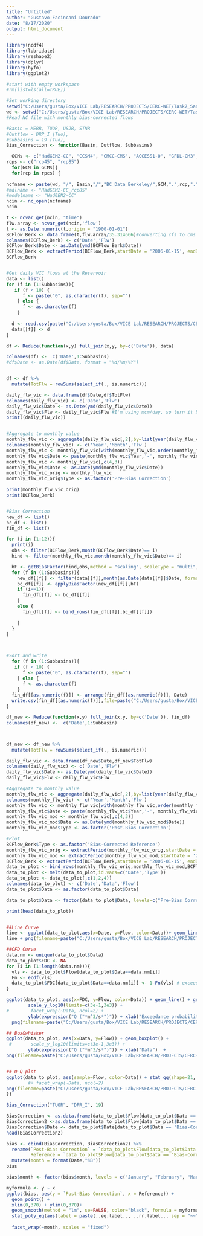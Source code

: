 ---
title: "Untitled"
author: "Gustavo Facincani Dourado"
date: "8/17/2020"
output: html_document
---

```{r}
library(ncdf4)
library(lubridate)
library(reshape2)
library(dplyr)
library(hyfo)
library(ggplot2)
```

```{r}
#start with empty workspace
#rm(list=ls(all=TRUE))

#Set working directory
setwd("C:/Users/gusta/Box/VICE Lab/RESEARCH/PROJECTS/CERC-WET/Task7_San_Joaquin_Model/pywr_models/bias correction/")
wd <- setwd("C:/Users/gusta/Box/VICE Lab/RESEARCH/PROJECTS/CERC-WET/Task7_San_Joaquin_Model/pywr_models/bias correction/")
#Read NC file with monthly bias-corrected flows

#Basin = MERR, TUOR, USJR, STNR
#Outflow = DRP_I (Tuo),
#Subbasins = 19 (Tuo), 
Bias_Correction <- function(Basin, Outflow, Subbasins)

  GCMs <- c("HadGEM2-CC", "CCSM4", "CMCC-CMS", "ACCESS1-0", "GFDL-CM3", "CESM1-BGC")
rcps <- c("rcp45", "rcp85")
  for(GCM in GCMs){
  for(rcp in rpcs) {
  
ncfname <- paste(wd, "/", Basin,"/","BC_Data_Berkeley/",GCM,".",rcp,".",Outflow,".1950-2100.monthly.BC.nc", sep = "")
#mdlname <- "HadGEM2-CC_rcp85"
#modelname <- "HadGEM2-CC"
ncin <- nc_open(ncfname)
ncin

t <- ncvar_get(ncin, "time")
flw.array <- ncvar_get(ncin,'flow')
t <- as.Date.numeric(t,origin = "1900-01-01")
BCFlow_Berk <- data.frame(t,flw.array/35.314666)#converting cfs to cms #*86400/1000000) #or using this forZ mcm^3/day
colnames(BCFlow_Berk) <- c('Date','Flw')
BCFlow_Berk$Date <- as.Date(ymd(BCFlow_Berk$Date))
BCFlow_Berk <- extractPeriod(BCFlow_Berk,startDate = '2006-01-15', endDate = '2100-12-15')
BCFlow_Berk


#Get daily VIC flows at the Reservoir
data <- list()
for (f in (1:Subbasins)){
   if (f < 10) {
      f <- paste("0", as.character(f), sep="")
    } else {
      f <- as.character(f)
    }
    
  d <- read.csv(paste("C:/Users/gusta/Box/VICE Lab/RESEARCH/PROJECTS/CERC-WET/Task7_San_Joaquin_Model/pywr_models/bias correction/TUOR/Catchment_RO_woBC/",GCM,"_",rcp,"/tot_runoff_sb",f,".csv", sep=""))
  data[[f]] <- d
}

df <- Reduce(function(x,y) full_join(x,y, by=c('Date')), data)

colnames(df) <-  c('Date',1:Subbasins)
#df$Date <- as.Date(df$Date, format = "%d/%m/%Y")


df <- df %>%
  mutate(TotFlw = rowSums(select_if(., is.numeric)))

daily_flw_vic <- data.frame(df$Date,df$TotFlw)
colnames(daily_flw_vic) <- c('Date','Flw')
daily_flw_vic$Date <- as.Date(ymd(daily_flw_vic$Date))
daily_flw_vic$Flw <- daily_flw_vic$Flw #I'm using mcm/day, so turn it back into m^3/s
print((daily_flw_vic))


#Aggregate to monthly value
monthly_flw_vic <- aggregate(daily_flw_vic[,2],by=list(year(daily_flw_vic$Date),month(daily_flw_vic$Date)),FUN=mean,na.rm=TRUE)
colnames(monthly_flw_vic) <- c('Year','Month','Flw')
monthly_flw_vic <- monthly_flw_vic[with(monthly_flw_vic,order(monthly_flw_vic$'Year')),]
monthly_flw_vic$Date <- paste(monthly_flw_vic$Year,'-', monthly_flw_vic$Month,'-15', sep="")
monthly_flw_vic <- monthly_flw_vic[,c(4,3)]
monthly_flw_vic$Date <- as.Date(ymd(monthly_flw_vic$Date))
monthly_flw_vic_orig <- monthly_flw_vic
monthly_flw_vic_orig$Type <- as.factor('Pre-Bias Correction')

print(monthly_flw_vic_orig)
print(BCFlow_Berk)


#Bias Correction
new_df <- list()
bc_df <- list()
fin_df <- list()

for (i in (1:12)){
  print(i)
  obs <- filter(BCFlow_Berk,month(BCFlow_Berk$Date)== i)
  hind <- filter(monthly_flw_vic,month(monthly_flw_vic$Date)== i)

  bF <- getBiasFactor(hind,obs,method = "scaling", scaleType = "multi",preci = FALSE, prThreshold = 0, extrapolate = "no")
  for (f in (1:Subbasins)){
    new_df[[f]] <- filter(data[[f]],month(as.Date(data[[f]]$Date, format = "%Y-%m-%d")) ==i)
    bc_df[[f]] <- applyBiasFactor(new_df[[f]],bF)
    if (i==1){
      fin_df[[f]] <- bc_df[[f]]
    }
    else {
      fin_df[[f]] <- bind_rows(fin_df[[f]],bc_df[[f]])
     
    }
  }
}



#Sort and write
  for (f in (1:Subbasins)){
   if (f < 10) {
      f <- paste("0", as.character(f), sep="")
    } else {
      f <- as.character(f)
    }
  fin_df[[as.numeric(f)]] <- arrange(fin_df[[as.numeric(f)]], Date)
  write.csv(fin_df[[as.numeric(f)]],file=paste("C:/Users/gusta/Box/VICE Lab/RESEARCH/PROJECTS/CERC-WET/Task7_San_Joaquin_Model/pywr_models/bias correction/",Basin,"/Catchment_RO_BC/",GCM,"_",rcp,"/tot_runoff_sb",f,".csv", sep=""),row.names=F)
}

df_new <- Reduce(function(x,y) full_join(x,y, by=c('Date')), fin_df)
colnames(df_new) <-  c('Date',1:Subbasin)



df_new <- df_new %>%
  mutate(TotFlw = rowSums(select_if(., is.numeric)))

daily_flw_vic <- data.frame(df_new$Date,df_new$TotFlw)
colnames(daily_flw_vic) <- c('Date','Flw')
daily_flw_vic$Date <- as.Date(ymd(daily_flw_vic$Date))
daily_flw_vic$Flw <- daily_flw_vic$Flw

#Aggregate to monthly value
monthly_flw_vic <- aggregate(daily_flw_vic[,2],by=list(year(daily_flw_vic$Date),month(daily_flw_vic$Date)),FUN=mean,na.rm=TRUE)
colnames(monthly_flw_vic) <- c('Year','Month','Flw')
monthly_flw_vic <- monthly_flw_vic[with(monthly_flw_vic,order(monthly_flw_vic$'Year')),]
monthly_flw_vic$Date <- paste(monthly_flw_vic$Year,'-', monthly_flw_vic$Month,'-15', sep="")
monthly_flw_vic_mod <- monthly_flw_vic[,c(4,3)]
monthly_flw_vic_mod$Date <- as.Date(ymd(monthly_flw_vic_mod$Date))
monthly_flw_vic_mod$Type <- as.factor('Post-Bias Correction')

#Plot
BCFlow_Berk$Type <- as.factor('Bias-Corrected Reference')
monthly_flw_vic_orig <- extractPeriod(monthly_flw_vic_orig,startDate = '2006-01-15', endDate = '2099-12-15')
monthly_flw_vic_mod <- extractPeriod(monthly_flw_vic_mod,startDate = '2006-01-15', endDate = '2099-12-15')
BCFlow_Berk <- extractPeriod(BCFlow_Berk,startDate = '2006-01-15', endDate = '2099-12-15')
data_to_plot <- bind_rows(monthly_flw_vic_orig,monthly_flw_vic_mod,BCFlow_Berk)
data_to_plot <- melt(data_to_plot,id.vars=c('Date','Type'))
data_to_plot <- data_to_plot[,c(1,2,4)]
colnames(data_to_plot) <- c('Date','Data','Flow')
data_to_plot$Data <- as.factor(data_to_plot$Data)

data_to_plot$Data <- factor(data_to_plot$Data, levels=c("Pre-Bias Correction", "Post-Bias Correction", "Bias-Corrected Reference"))

print(head(data_to_plot))


##Line Curve
line <- ggplot(data_to_plot,aes(x=Date, y=Flow, color=Data))+ geom_line()+  scale_x_date(limits = as.Date(c('2030-01-01','2060-12-31')))
line + png(filename=paste("C:/Users/gusta/Box/VICE Lab/RESEARCH/PROJECTS/CERC-WET/Task7_San_Joaquin_Model/pywr_models/bias correction/",Basin,"/Catchment_RO_BC/", GCM,"_",rcp,"/", GCM,"_",rcp,"_line.png",sep=""), units="in",width=6.5,height=3,res=360)

##CFD Curve
data.nm <- unique(data_to_plot$Data)
data_to_plot$FDC <- NA
for (i in (1:length(data.nm))){
  vls <- data_to_plot$Flow[data_to_plot$Data==data.nm[i]]
  Fn <- ecdf(vls)
  data_to_plot$FDC[data_to_plot$Data==data.nm[i]] <- 1-Fn(vls) # exceedance probabilities
}

ggplot(data_to_plot, aes(x=FDC, y=Flow, color=Data)) + geom_line() + geom_point(shape=21, size=0.05, alpha=0.25) + #[rvic.hist.all.m$Model=="HadGEM2-CC_rcp45",]
        scale_y_log10(limits=c(3e-1,3e3)) +
#        facet_wrap(~Data, ncol=2) +
        ylab(expression("Q ("*m^3/s*")")) + xlab("Exceedance probability") +
  png(filename=paste("C:/Users/gusta/Box/VICE Lab/RESEARCH/PROJECTS/CERC-WET/Task7_San_Joaquin_Model/pywr_models/bias correction/",Basin,"/Catchment_RO_BC/", GCM,"_",rcp,"/", GCM,"_",rcp,"_fdc.png",sep=""), type="cairo", units="in",width=6.5,height=3.5,res=360)

## Box&whisker
ggplot(data_to_plot, aes(x=Data, y=Flow)) + geom_boxplot() +
 #       scale_y_log10(limits=c(3e-1,3e3)) +
        ylab(expression("Q ("*m^3/s*")")) + xlab("Data")  +
png(filename=paste("C:/Users/gusta/Box/VICE Lab/RESEARCH/PROJECTS/CERC-WET/Task7_San_Joaquin_Model/pywr_models/bias correction/",Basin,"/Catchment_RO_BC/", GCM,"_",rcp,"/", GCM,"_",rcp,"_box.png",sep=""), type="cairo", units="in",width=6.5,height=4,res=360)


## Q-Q plot
ggplot(data_to_plot, aes(sample=Flow, color=Data)) + stat_qq(shape=21, size=0.75) +
        #+ facet_wrap(~Data, ncol=2)
png(filename=paste("C:/Users/gusta/Box/VICE Lab/RESEARCH/PROJECTS/CERC-WET/Task7_San_Joaquin_Model/pywr_models/bias correction/",Basin,"/Catchment_RO_BC/", GCM,"_",rcp,"/", GCM,"_",rcp,"_qq.png",sep=""), type="cairo", units="in",width=6.5,height=3,res=360)
}}
```


```{r}

Bias_Correction("TUOR", "DPR_I", 19)


```
```{r}
BiasCorrection <- as.data.frame(data_to_plot$Flow[data_to_plot$Data == "Post-Bias Correction"])
BiasCorrection2 <-as.data.frame(data_to_plot$Flow[data_to_plot$Data == "Bias-Corrected Reference"])
BiasCorrection$Date <- data_to_plot$Date[data_to_plot$Data == "Bias-Corrected Reference"]
head(BiasCorrection2)

bias <- cbind(BiasCorrection, BiasCorrection2) %>%
  rename(`Post-Bias Correction` = `data_to_plot$Flow[data_to_plot$Data == "Post-Bias Correction"]`,
         Reference = `data_to_plot$Flow[data_to_plot$Data == "Bias-Corrected Reference"]`) %>%
  mutate(month = format(Date,"%B"))
bias

bias$month <- factor(bias$month, levels = c("January", "February", "March","April", "May", "June", "July", "August", "September", "October", "November", "December"))
```


```{r}


myformula <- y ~ x
ggplot(bias, aes(y = `Post-Bias Correction`, x = Reference)) +
  geom_point() +
  xlim(0,370) + ylim(0,370)+
  geom_smooth(method = "lm", se=FALSE, color="black", formula = myformula) +
  stat_poly_eq(aes(label = paste(..eq.label.., ..rr.label.., sep = "~~")), formula = myformula, parse = TRUE, size = 3) +
            
  facet_wrap(~month, scales = "fixed") 

``````
